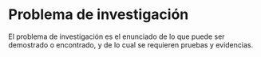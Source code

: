 # Problema de investigación

El problema de investigación es el enunciado de lo que puede ser demostrado o encontrado, y de lo cual se requieren pruebas y evidencias.